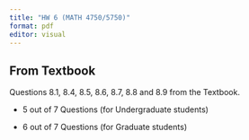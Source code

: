 ```yaml
---
title: "HW 6 (MATH 4750/5750)"
format: pdf
editor: visual
---
```


## From Textbook

Questions 8.1, 8.4, 8.5, 8.6, 8.7, 8.8 and 8.9 from the Textbook.

-   5 out of 7 Questions (for Undergraduate students)

-   6 out of 7 Questions (for Graduate students)

